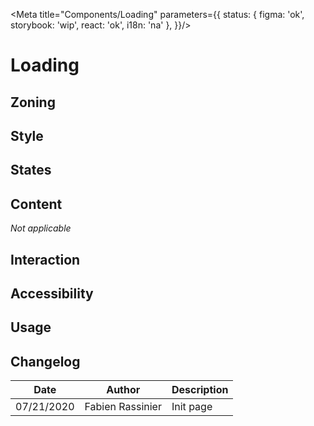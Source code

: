 
<Meta title="Components/Loading"
      parameters={{
          status: { figma: 'ok', storybook: 'wip', react: 'ok', i18n: 'na' },
      }}/>

# Loading

## Zoning

## Style

<Canvas>
	<Story name="default">
		<Loading />
	</Story>
</Canvas>

## States

## Content

_Not applicable_

## Interaction

## Accessibility

## Usage

## Changelog

| Date       | Author           | Description |
| ---------- | ---------------- | ----------- |
| 07/21/2020 | Fabien Rassinier | Init page   |
